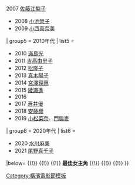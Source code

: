 {{Navbox
|name=橫濱電影節最佳女主角
|state = collapsed
|title=[[橫濱電影節|{{white|橫濱電影節}}]]最佳女主角
|basestyle = background-color:#990036; color: white;
|listclass = hlist
| group1 = 1979年
| list1 = 
* 1979 {{link-ja|水原由紀|水原ゆう紀}} 

| group2 = 1980年代
| list2 = 
* 1980 [[藥師丸博子]]
* 1981 {{link-ja|風間舞子|風間舞子}}
* 1982 {{link-ja|石田由美|いしだあゆみ}}
* 1983 {{link-ja|永島暎子|永島暎子}}
* 1984 {{link-ja|白都真理|白都真理}}
* 1985 [[原田知世]]
* 1986 [[安田成美]]
* 1987 [[富田靖子]]
* 1988 [[小泉今日子]]
* 1989 [[中川安奈]]

| group3 = 1990年代
| list3 =
* 1990 [[齊藤由貴]]
* 1991 [[風吹純]]
* 1992 [[南野阳子]]
* 1993 {{link-ja|鷲尾依沙子|鷲尾いさ子}}
* 1994 [[高岡早紀]]
* 1995 [[中山美穗]]
* 1996 [[深津繪里]]
* 1997 [[鈴木京香]]
* 1998 [[原田美枝子]]
* 1999 [[大竹忍]]

| group4 = 2000年代
| list4 =
* 2000 {{link-ja|藤山直美|藤山直美}}
* 2001 [[天海祐希]]
* 2002 [[瀨戶朝香]]
* 2003 [[寺岛忍|寺島忍]]
* 2004 [[深田恭子]]
* 2005 [[田中裕子]]
* 2006 [[蒼井優]]{{·}} 2007 [[佐藤江梨子]]
* 2008 [[小池荣子|小池榮子]]
* 2009 [[小西真奈美]]

| group5 = 2010年代
| list5 =
* 2010 [[滿島光]]
* 2011 [[吉高由里子]]
* 2012 [[松隆子]]
* 2013 [[真木陽子]]
* 2014 [[宮澤理惠]]
* 2015 [[綾瀨遙]]
* 2016 {{link-ja|筒井真理子|筒井真理子}}
* 2017 [[蒼井優]]
* 2018 [[安藤櫻]] 
* 2019 [[小松菜奈]]、[[門脇麥]]

| group6 = 2020年代
| list6 =
* 2020 [[水川麻美]]
* 2021 [[尾野真千子]]

|below=[[:Template:横滨电影节最佳影片|{{white|最佳影片}}]] {{!}} [[:Template:横滨电影节最佳导演|{{white|最佳導演}}]] {{!}} [[:Template:橫濱電影節最佳男主角|{{white|最佳男主角}}]] {{!}} '''最佳女主角''' {{!}} [[:Template:橫濱電影節最佳男配角|{{white|最佳男配角}}]] {{!}} [[:Template:橫濱電影節最佳女配角|{{white|最佳女配角}}]] {{!}} [[:Template:橫濱電影節最佳新人|{{white|最佳新人}}]] 
}}<noinclude>

{{collapsible option}}
[[Category:橫濱電影節模板]]
</noinclude>